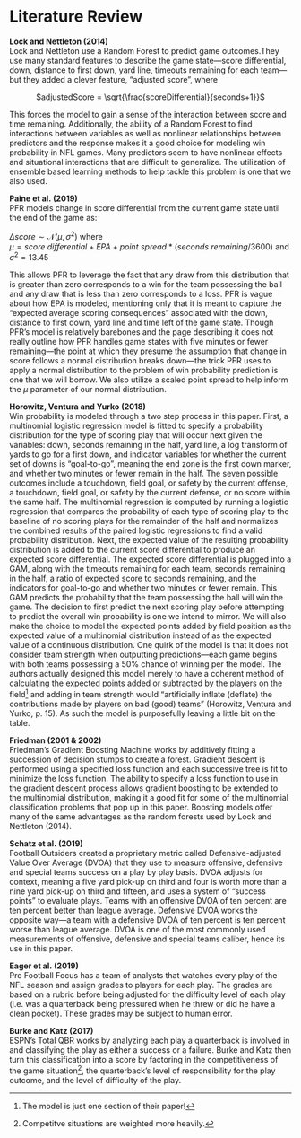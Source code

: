 # Literature Review {.unnumbered}

**Lock and Nettleton (2014)**  
Lock and Nettleton use a Random Forest to predict game outcomes.They use many standard features to describe the game state—score differential, down, distance to first down, yard line, timeouts remaining for each team—but they added a clever feature, “adjusted score”, where  

<center>

$adjustedScore = \sqrt{\frac{scoreDifferential}{seconds+1}}$

</center>

This forces the model to gain a sense of the interaction between score and time remaining. Additionally, the ability of a Random Forest to find interactions between variables as well as nonlinear relationships between predictors and the response makes it a good choice for modeling win probability in NFL games. Many predictors seem to have nonlinear effects and situational interactions that are difficult to generalize. The utilization of ensemble based learning methods to help tackle this problem is one that we also used. 

**Paine et al. (2019)**  
PFR models change in score differential from the current game state until the end of the game as:  
  
  $\Delta score \sim \mathcal{N}$($\mu,\,\sigma^{2}$)\ where  
	$\mu = score \: differential + EPA + point \: spread * (seconds \: remaining/3600)$ and  
  $\sigma^{2} = 13.45$

This allows PFR to leverage the fact that any draw from this distribution that is greater than zero corresponds to a win for the team possessing the ball and any draw that is less than zero corresponds to a loss. PFR is vague about how EPA is modeled, mentioning only that it is meant to capture the “expected average scoring consequences” associated with the down, distance to first down, yard line and time left of the game state. Though PFR’s model is relatively barebones and the page describing it does not really outline how PFR handles game states with five minutes or fewer remaining—the point at which they presume the assumption that change in score follows a normal distribution breaks down—the trick PFR uses to apply a normal distribution to the problem of win probability prediction is one that we will borrow. We also utilize a scaled point spread to help inform the $\mu$ parameter of our normal distribution.

**Horowitz, Ventura and Yurko (2018)**  
Win probability is modeled through a two step process in this paper. First, a multinomial logistic regression model is fitted to specify a probability distribution for the type of scoring play that will occur next given the variables: down, seconds remaining in the half, yard line, a log transform of yards to go for a first down, and indicator variables for whether the current set of downs is “goal-to-go”, meaning the end zone is the first down marker, and whether two minutes or fewer remain in the half. The seven possible outcomes include a touchdown, field goal, or safety by the current offense, a touchdown, field goal, or safety by the current defense, or no score within the same half. The multinomial regression is computed by running a logistic regression that compares the probability of each type of scoring play to the baseline of no scoring plays for the remainder of the half and normalizes the combined results of the paired logistic regressions to find a valid probability distribution. Next, the expected value of the resulting probability distribution is added to the current score differential to produce an expected score differential. The expected score differential is plugged into a GAM, along with the timeouts remaining for each team, seconds remaining in the half, a ratio of expected score to seconds remaining, and the indicators for goal-to-go and whether two minutes or fewer remain. This GAM predicts the probability that the team possessing the ball will win the game. The decision to first predict the next scoring play before attempting to predict the overall win probability is one we intend to mirror. We will also make the choice to model the expected points added by field position as the expected value of a multinomial distribution instead of as the expected value of a continuous distribution. One quirk of the model is that it does not consider team strength when outputting predictions—each game begins with both teams possessing a 50% chance of winning per the model. The authors actually designed this model merely to have a coherent method of calculating the expected points added or subtracted by the players on the field^[ The model is just one section of their paper!] and adding in team strength would “artificially inflate (deflate) the contributions made by players on bad (good) teams” (Horowitz, Ventura and Yurko, p. 15). As such the model is purposefully leaving a little bit on the table.

**Friedman (2001 & 2002)**  
Friedman’s Gradient Boosting Machine works by additively fitting a succession of decision stumps to create a forest. Gradient descent is performed using a specified loss function and each successive tree is fit to minimize the loss function. The ability to specify a loss function to use in the gradient descent process allows gradient boosting to be extended to the multinomial distribution, making it a good fit for some of the multinomial classification problems that pop up in this paper. Boosting models offer many of the same advantages as the random forests used by Lock and Nettleton (2014).

**Schatz et al. (2019)**  
Football Outsiders created a proprietary metric called Defensive-adjusted Value Over Average (DVOA) that they use to measure offensive, defensive and special teams success on a play by play basis. DVOA adjusts for context, meaning a five yard pick-up on third and four is worth more than a nine yard pick-up on third and fifteen, and uses a system of “success points” to evaluate plays. Teams with an offensive DVOA of ten percent are ten percent better than league average. Defensive DVOA works the opposite way—a team with a defensive DVOA of ten percent is ten percent worse than league average. DVOA is one of the most commonly used measurements of offensive, defensive and special teams caliber, hence its use in this paper.

**Eager et al. (2019)**  
Pro Football Focus has a team of analysts that watches every play of the NFL season and assign grades to players for each play. The grades are based on a rubric before being adjusted for the difficulty level of each play (i.e. was a quarterback being pressured when he threw or did he have a clean pocket). These grades may be subject to human error.

**Burke and Katz (2017)**  
ESPN’s Total QBR works by analyzing each play a quarterback is involved in and classifying the play as either a success or a failure. Burke and Katz then turn this classification into a score by factoring in the competitiveness of the game situation^[Competitve situations are weighted more heavily.], the quarterback's level of responsibility for the play outcome, and the level of difficulty of the play. 